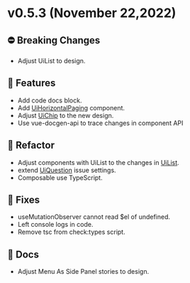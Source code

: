 
<Meta title="Releases/v0.x.x/v0.5.x/v0.5.3/Changelog" />

# v0.5.3 (November 22,2022)

## ⛔️ Breaking Changes
* Adjust UiList to design.

## 🚀 Features
* Add code docs block.
* Add [UiHorizontalPaging](/docs/organisms-horizontalpaging--common) component.
* Adjust [UiChip](/docs/molecules-chip--with-label) to the new design.
* Use vue-docgen-api to trace changes in component API

## 🧹 Refactor
* Adjust components with UiList to the changes in [UiList](/docs/organisms-list--common).
* extend [UiQuestion](/docs/templates-question--as-multiple-answer) issue settings.
* Composable use TypeScript.

## 🐛 Fixes
* useMutationObserver cannot read $el of undefined.
* Left console logs in code.
* Remove tsc from check:types script.

## 📄 Docs
* Adjust Menu As Side Panel stories to design.

